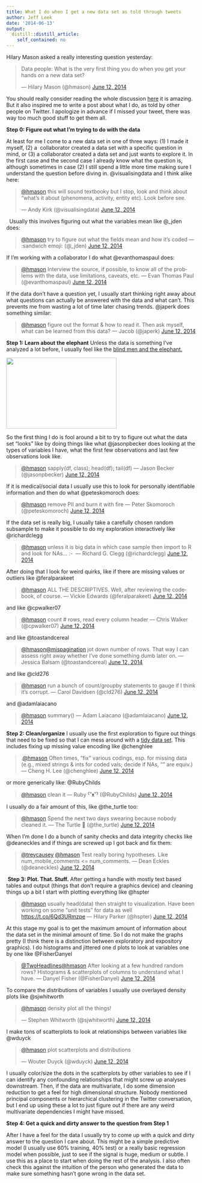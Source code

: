 ```yaml
---
title: What I do when I get a new data set as told through tweets
author: Jeff Leek
date: '2014-06-13'
output:
  distill::distill_article:
    self_contained: no
---
```


Hilary Mason asked a really interesting question yesterday:

<blockquote class="twitter-tweet" lang="en">
  <p>
    Data people: What is the very first thing you do when you get your hands on a new data set?
  </p>
  
  <p>
    — Hilary Mason (@hmason) <a href="https://twitter.com/hmason/statuses/476905839035305984">June 12, 2014</a>
  </p>
</blockquote>

You should really consider reading the whole discussion [here](https://twitter.com/hmason/status/476905839035305984) it is amazing. But it also inspired me to write a post about what I do, as told by other people on Twitter. I apologize in advance if I missed your tweet, there was way too much good stuff to get them all.

**Step 0: Figure out what I'm trying to do with the data**

At least for me I come to a new data set in one of three ways: (1) I made it myself, (2) a  collaborator created a data set with a specific question in mind, or (3) a collaborator created a data set and just wants to explore it. In the first case and the second case I already know what the question is, although sometimes in case (2) I still spend a little more time making sure I understand the question before diving in. @visualisingdata and I think alike here:

<blockquote class="twitter-tweet" lang="en">
  <p>
    <a href="https://twitter.com/hmason">@hmason</a> this will sound textbooky but I stop, look and think about "what's it about (phenomena, activity, entity etc). Look before see.
  </p>
  
  <p>
    — Andy Kirk (@visualisingdata) <a href="https://twitter.com/visualisingdata/statuses/476958934528704512">June 12, 2014</a>
  </p>
</blockquote>

  Usually this involves figuring out what the variables mean like @_jden does:

<blockquote class="twitter-tweet" lang="en">
  <p>
    <a href="https://twitter.com/hmason">@hmason</a> try to figure out what the fields mean and how it's coded — :sandwich emoji: (@_jden) <a href="https://twitter.com/_jden/statuses/476907686307430400">June 12, 2014</a>
  </p>
</blockquote>

If I'm working with a collaborator I do what @evanthomaspaul does:

<blockquote class="twitter-tweet" lang="en">
  <p>
    <a href="https://twitter.com/hmason">@hmason</a> Interview the source, if possible, to know all of the problems with the data, use limitations, caveats, etc. — Evan Thomas Paul (@evanthomaspaul) <a href="https://twitter.com/evanthomaspaul/statuses/476924149852827648">June 12, 2014</a>
  </p>
</blockquote>

If the data don't have a question yet, I usually start thinking right away about what questions can actually be answered with the data and what can't. This prevents me from wasting a lot of time later chasing trends. @japerk does something similar:

<blockquote class="twitter-tweet" lang="en">
  <p>
    <a href="https://twitter.com/hmason">@hmason</a> figure out the format & how to read it. Then ask myself, what can be learned from this data? — Jacob (@japerk) <a href="https://twitter.com/japerk/statuses/476909485651279872">June 12, 2014</a>
  </p>
</blockquote>

**Step 1: Learn about the elephant** Unless the data is something I've analyzed a lot before, I usually feel like the [blind men and the elephant.](http://en.wikipedia.org/wiki/Blind_men_and_an_elephant)

[<img class="aligncenter" alt="" src="http://changeprocessdesign.files.wordpress.com/2009/11/6-blind-men-hans.jpg" width="293" height="188" />](http://changeprocessdesign.files.wordpress.com/2009/11/6-blind-men-hans.jpg)

So the first thing I do is fool around a bit to try to figure out what the data set "looks" like by doing things like what @jasonpbecker does looking at the types of variables I have, what the first few observations and last few observations look like.

<blockquote class="twitter-tweet" lang="en">
  <p>
    <a href="https://twitter.com/hmason">@hmason</a> sapply(df, class); head(df); tail(df) — Jason Becker (@jasonpbecker) <a href="https://twitter.com/jasonpbecker/statuses/476907832718397440">June 12, 2014</a>
  </p>
</blockquote>

If it is medical/social data I usually use this to look for personally identifiable information and then do what @peteskomoroch does:

<blockquote class="twitter-tweet" lang="en">
  <p>
    <a href="https://twitter.com/hmason">@hmason</a> remove PII and burn it with fire — Peter Skomoroch (@peteskomoroch) <a href="https://twitter.com/peteskomoroch/statuses/476910403348209665">June 12, 2014</a>
  </p>
</blockquote>

If the data set is really big, I usually take a carefully chosen random subsample to make it possible to do my exploration interactively like @richardclegg

<blockquote class="twitter-tweet" lang="en">
  <p>
    <a href="https://twitter.com/hmason">@hmason</a> unless it is big data in which case sample then import to R and look for NAs... <img src="http://simplystatistics.org/wp-includes/images/smilies/simple-smile.png" alt=":-)" class="wp-smiley" style="height: 1em; max-height: 1em;" /> — Richard G. Clegg (@richardclegg) <a href="https://twitter.com/richardclegg/statuses/477113022658641920">June 12, 2014</a>
  </p>
</blockquote>

After doing that I look for weird quirks, like if there are missing values or outliers like @feralparakeet

<blockquote class="twitter-tweet" lang="en">
  <p>
    <a href="https://twitter.com/hmason">@hmason</a> ALL THE DESCRIPTIVES. Well, after reviewing the codebook, of course. — Vickie Edwards (@feralparakeet) <a href="https://twitter.com/feralparakeet/statuses/476913969962053634">June 12, 2014</a>
  </p>
</blockquote>

and like @cpwalker07

<blockquote class="twitter-tweet" lang="en">
  <p>
    <a href="https://twitter.com/hmason">@hmason</a> count # rows, read every column header — Chris Walker (@cpwalker07) <a href="https://twitter.com/cpwalker07/statuses/476922532596289536">June 12, 2014</a>
  </p>
</blockquote>

and like @toastandcereal

<blockquote class="twitter-tweet" lang="en">
  <p>
    <a href="https://twitter.com/hmason">@hmason</a><a href="https://twitter.com/mispagination">@mispagination</a> jot down number of rows. That way I can assess right away whether I've done something dumb later on. — Jessica Balsam (@toastandcereal) <a href="https://twitter.com/toastandcereal/statuses/476949846377914368">June 12, 2014</a>
  </p>
</blockquote>

and like @cld276

<blockquote class="twitter-tweet" lang="en">
  <p>
    <a href="https://twitter.com/hmason">@hmason</a> run a bunch of count/groupby statements to gauge if I think it's corrupt. — Carol Davidsen (@cld276) <a href="https://twitter.com/cld276/statuses/476908703493677056">June 12, 2014</a>
  </p>
</blockquote>

and @adamlaiacano

<blockquote class="twitter-tweet" lang="en">
  <p>
    <a href="https://twitter.com/hmason">@hmason</a> summary() — Adam Laiacano (@adamlaiacano) <a href="https://twitter.com/adamlaiacano/statuses/476906966049374208">June 12, 2014</a>
  </p>
</blockquote>

**Step 2: Clean/organize** I usually use the first exploration to figure out things that need to be fixed so that I can mess around with a [tidy data set](http://vita.had.co.nz/papers/tidy-data.pdf). This includes fixing up missing value encoding like @chenghlee

<blockquote class="twitter-tweet" lang="en">
  <p>
    .<a href="https://twitter.com/hmason">@hmason</a> Often times, "fix" various codings, esp. for missing data (e.g., mixed strings & ints for coded vals; decide if NAs, "" are equiv.) — Cheng H. Lee (@chenghlee) <a href="https://twitter.com/chenghlee/statuses/476919091056226306">June 12, 2014</a>
  </p>
</blockquote>

or more generically like: @RubyChilds

<blockquote class="twitter-tweet" lang="en">
  <p>
    <a href="https://twitter.com/hmason">@hmason</a> clean it — Ruby ˁ˚ᴥ˚ˀ (@RubyChilds) <a href="https://twitter.com/RubyChilds/statuses/476932385913569282">June 12, 2014</a>
  </p>
</blockquote>

I usually do a fair amount of this, like @the_turtle too:

<blockquote class="twitter-tweet" lang="en">
  <p>
    <a href="https://twitter.com/hmason">@hmason</a> Spend the next two days swearing because nobody cleaned it. — The Turtle  (@the_turtle) <a href="https://twitter.com/the_turtle/statuses/476907578404786176">June 12, 2014</a>
  </p>
</blockquote>

When I'm done I do a bunch of sanity checks and data integrity checks like @deaneckles and if things are screwed up I got back and fix them:

<blockquote class="twitter-tweet" lang="en">
  <p>
    <a href="https://twitter.com/treycausey">@treycausey</a> <a href="https://twitter.com/hmason">@hmason</a> Test really boring hypotheses. Like num_mobile_comments <= num_comments. — Dean Eckles (@deaneckles) <a href="https://twitter.com/deaneckles/statuses/476911179361972224">June 12, 2014</a>
  </p>
</blockquote>

 **Step 3: Plot. That. Stuff.** After getting a handle with mostly text based tables and output (things that don't require a graphics device) and cleaning things up a bit I start with plotting everything like @hspter

<blockquote class="twitter-tweet" lang="en">
  <p>
    <a href="https://twitter.com/hmason">@hmason</a> usually head(data) then straight to visualization. Have been working on some "unit tests" for data as well <a href="https://t.co/6Qd3URmzpe">https://t.co/6Qd3URmzpe</a> — Hilary Parker (@hspter) <a href="https://twitter.com/hspter/statuses/476915876927520768">June 12, 2014</a>
  </p>
</blockquote>

At this stage my goal is to get the maximum amount of information about the data set in the minimal amount of time. So I do not make the graphs pretty (I think there is a distinction between exploratory and expository graphics). I do histograms and jittered one d plots to look at variables one by one like @FisherDanyel

<blockquote class="twitter-tweet" lang="en">
  <p>
    <a href="https://twitter.com/TwoHeadlines">@TwoHeadlines</a><a href="https://twitter.com/hmason">@hmason</a> After looking at a few hundred random rows? Histograms & scatterplots of columns to understand what I have. — Danyel Fisher (@FisherDanyel) <a href="https://twitter.com/FisherDanyel/statuses/477206626558951425">June 12, 2014</a>
  </p>
</blockquote>

To compare the distributions of variables I usually use overlayed density plots like @sjwhitworth

<blockquote class="twitter-tweet" lang="en">
  <p>
    <a href="https://twitter.com/hmason">@hmason</a> density plot all the things!
  </p>
  
  <p>
    — Stephen Whitworth (@sjwhitworth) <a href="https://twitter.com/sjwhitworth/statuses/476953907424657408">June 12, 2014</a>
  </p>
</blockquote>

I make tons of scatterplots to look at relationships between variables like @wduyck

<blockquote class="twitter-tweet" lang="en">
  <p>
    <a href="https://twitter.com/hmason">@hmason</a> plot scatterplots and distributions
  </p>
  
  <p>
    — Wouter Duyck (@wduyck) <a href="https://twitter.com/wduyck/statuses/476979620706013184">June 12, 2014</a>
  </p>
</blockquote>

I usually color/size the dots in the scatterplots by other variables to see if I can identify any confounding relationships that might screw up analyses downstream. Then, if the data are multivariate, I do some dimension reduction to get a feel for high dimensional structure. Nobody mentioned principal components or hierarchical clustering in the Twitter conversation, but I end up using these a lot to just figure out if there are any weird multivariate dependencies I might have missed.

**Step 4: Get a quick and dirty answer to the question from Step 1**

After I have a feel for the data I usually try to come up with a quick and dirty answer to the question I care about. This might be a simple predictive model (I usually use 60% training, 40% test) or a really basic regression model when possible, just to see if the signal is huge, medium or subtle. I use this as a place to start when doing the rest of the analysis. I also often check this against the intuition of the person who generated the data to make sure something hasn't gone wrong in the data set.
